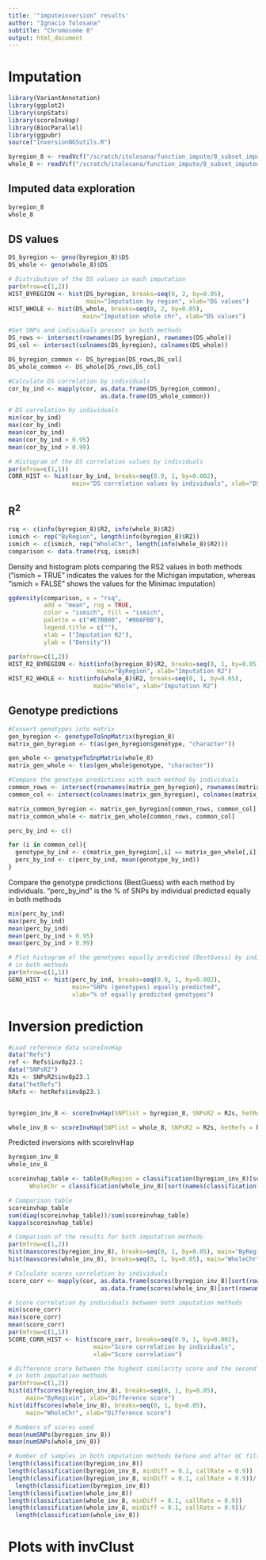 ```yaml
---
title: '"imputeinversion" results'
author: "Ignacio Tolosana"
subtitle: "Chromosome 8"
output: html_document
---
```


# Imputation

```r
library(VariantAnnotation)
library(ggplot2)
library(snpStats)
library(scoreInvHap)
library(BiocParallel)
library(ggpubr)
source("InversionNGSutils.R")

byregion_8 <- readVcf("/scratch/itolosana/function_impute/8_subset_imputed_byregion_final.vcf.gz", "hg19")
whole_8 <- readVcf("/scratch/itolosana/function_impute/8_subset_imputed_final.vcf.gz", "hg19")
```

## Imputed data exploration
```r
byregion_8
whole_8
```


## DS values
```r
DS_byregion <- geno(byregion_8)$DS
DS_whole <- geno(whole_8)$DS
```

```r
# Distribution of the DS values in each imputation
par(mfrow=c(1,2))
HIST_BYREGION <- hist(DS_byregion, breaks=seq(0, 2, by=0.05), 
                      main="Imputation by region", xlab="DS values")
HIST_WHOLE <- hist(DS_whole, breaks=seq(0, 2, by=0.05), 
                     main="Imputation whole chr", xlab="DS values")
```


```r
#Get SNPs and individuals present in both methods
DS_rows <- intersect(rownames(DS_byregion), rownames(DS_whole))
DS_col <- intersect(colnames(DS_byregion), colnames(DS_whole))

DS_byregion_common <- DS_byregion[DS_rows,DS_col]
DS_whole_common <- DS_whole[DS_rows,DS_col]

#Calculate DS correlation by individuals
cor_by_ind <- mapply(cor, as.data.frame(DS_byregion_common),
                          as.data.frame(DS_whole_common))

```

```r
# DS correlation by individuals
min(cor_by_ind)
max(cor_by_ind)
mean(cor_by_ind)
mean(cor_by_ind > 0.95)
mean(cor_by_ind > 0.99)
```


```r
# Histogram of the DS correlation values by individuals
par(mfrow=c(1,1))
CORR_HIST <- hist(cor_by_ind, breaks=seq(0.9, 1, by=0.002), 
                  main="DS correlation values by individuals", xlab="DS correlation")
```



## R^2^
```r
rsq <- c(info(byregion_8)$R2, info(whole_8)$R2)
ismich <- rep("ByRegion", length(info(byregion_8)$R2))
ismich <- c(ismich, rep("WholeChr", length(info(whole_8)$R2)))
comparison <- data.frame(rsq, ismich)
```


Density and histogram plots comparing the RS2 values in both methods ("ismich = TRUE" indicates the values for the Michigan imputation, whereas "ismich = FALSE" shows the values for the Minimac imputation)
```r
ggdensity(comparison, x = "rsq",
          add = "mean", rug = TRUE,
          color = "ismich", fill = "ismich",
          palette = c("#E7B800", "#00AFBB"),
          legend.title = c(""), 
          xlab = ("Imputation R2"),
          ylab = ("Density"))

par(mfrow=c(1,2))
HIST_R2_BYREGION <- hist(info(byregion_8)$R2, breaks=seq(0, 1, by=0.05), 
                         main="ByRegion", xlab="Imputation R2")
HIST_R2_WHOLE <- hist(info(whole_8)$R2, breaks=seq(0, 1, by=0.05), 
                        main="Whole", xlab="Imputation R2")
```


## Genotype predictions


```r
#Convert genotypes into matrix
gen_byregion <- genotypeToSnpMatrix(byregion_8)
matrix_gen_byregion <- t(as(gen_byregion$genotype, "character"))

gen_whole <- genotypeToSnpMatrix(whole_8)
matrix_gen_whole <- t(as(gen_whole$genotype, "character"))

#Compare the genotype predictions with each method by individuals
common_rows <- intersect(rownames(matrix_gen_byregion), rownames(matrix_gen_whole))
common_col <- intersect(colnames(matrix_gen_byregion), colnames(matrix_gen_whole))

matrix_common_byregion <- matrix_gen_byregion[common_rows, common_col]
matrix_common_whole <- matrix_gen_whole[common_rows, common_col]

perc_by_ind <- c()

for (i in common_col){
  genotype_by_ind <- c(matrix_gen_byregion[,i] == matrix_gen_whole[,i])
  perc_by_ind <- c(perc_by_ind, mean(genotype_by_ind))
}
```

Compare the genotype predictions (BestGuess) with each method by individuals. "perc_by_ind" is the % of SNPs by individual predicted equally in both methods
```r
min(perc_by_ind)
max(perc_by_ind)
mean(perc_by_ind)
mean(perc_by_ind > 0.95)
mean(perc_by_ind > 0.99)
```


```r
# Plot histogram of the genotypes equally predicted (BestGuess) by individuals 
# in both methods
par(mfrow=c(1,1))
GENO_HIST <- hist(perc_by_ind, breaks=seq(0.9, 1, by=0.002), 
                  main="SNPs (genotypes) equally predicted", 
                  xlab="% of equally predicted genotypes")
```



# Inversion prediction

```r
#Load reference data scoreInvHap
data("Refs")
ref <- Refs$inv8p23.1
data("SNPsR2")
R2s <- SNPsR2$inv8p23.1
data("hetRefs")
hRefs <- hetRefs$inv8p23.1


byregion_inv_8 <- scoreInvHap(SNPlist = byregion_8, SNPsR2 = R2s, hetRefs = hRefs, Refs = ref, imputed = TRUE, verbose = TRUE, BPPARAM = MulticoreParam(10))

whole_inv_8 <- scoreInvHap(SNPlist = whole_8, SNPsR2 = R2s, hetRefs = hRefs, Refs = ref, imputed = TRUE, verbose = TRUE, BPPARAM = MulticoreParam(10))
```

Predicted inversions with scoreInvHap
```r
byregion_inv_8
whole_inv_8
```

```r
scoreinvhap_table <- table(ByRegion = classification(byregion_inv_8)[sort(names(classification(byregion_inv_8)))], 
      WholeChr = classification(whole_inv_8)[sort(names(classification(whole_inv_8)))])
```

```r
# Comparison table
scoreinvhap_table
sum(diag(scoreinvhap_table))/sum(scoreinvhap_table)
kappa(scoreinvhap_table)
```


```r
# Comparison of the results for both imputation methods
par(mfrow=c(1,2))
hist(maxscores(byregion_inv_8), breaks=seq(0, 1, by=0.05), main="ByRegion", xlab="Maxscores")
hist(maxscores(whole_inv_8), breaks=seq(0, 1, by=0.05), main="WholeChr", xlab="Maxscores")
```

```r
# Calculate scores correlation by individuals
score_corr <- mapply(cor, as.data.frame(scores(byregion_inv_8)[sort(rownames(scores(byregion_inv_8))),]),
                          as.data.frame(scores(whole_inv_8)[sort(rownames(scores(whole_inv_8))),]))
```

```r
# Score correlation by individuals between both imputation methods
min(score_corr)
max(score_corr)
mean(score_corr)
par(mfrow=c(1,1))
SCORE_CORR_HIST <- hist(score_corr, breaks=seq(0.9, 1, by=0.002), 
                        main="Score correlation by individuals", 
                        xlab="Score correlation")
```

```r
# Difference score between the highest similarity score and the second highest, 
# in both imputation methods
par(mfrow=c(1,2))
hist(diffscores(byregion_inv_8), breaks=seq(0, 1, by=0.05), 
     main="ByRegioin", xlab="Difference score")
hist(diffscores(whole_inv_8), breaks=seq(0, 1, by=0.05), 
     main="WholeChr", xlab="Difference score")
```


```r
# Numbers of scores used
mean(numSNPs(byregion_inv_8))
mean(numSNPs(whole_inv_8))
```

```r
# Number of samples in both imputation methods before and after QC filtering
length(classification(byregion_inv_8))
length(classification(byregion_inv_8, minDiff = 0.1, callRate = 0.9))
length(classification(byregion_inv_8, minDiff = 0.1, callRate = 0.9))/
  length(classification(byregion_inv_8))
length(classification(whole_inv_8))
length(classification(whole_inv_8, minDiff = 0.1, callRate = 0.9))
length(classification(whole_inv_8, minDiff = 0.1, callRate = 0.9))/
  length(classification(whole_inv_8))
```



# Plots with invClust

